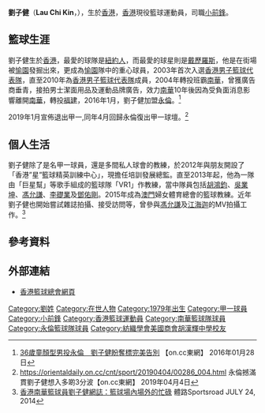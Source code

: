 {{Infobox basketball biography
| name         = 劉子健 <br> Lau Chi Kin
| position     = [[小前鋒|小前鋒]]
| height_m     = 1.83
| weight_kg    = 80
| league       = [[香港男子甲一組籃球聯賽|香港甲一籃球聯賽]] 
| team         = 遊協
| number       = 8
| nationality  = {{flagicon|HKG}} [[香港|香港]]
| birth_date   = {{Birth date and age|1979|9|13|mf=y}}
| birth_place  = {{HKG-1959}}
| high_school  = [[紡織學會美國商會胡漢輝中學|紡織學會美國商會胡漢輝中學]]
| college      = [[珠海書院|珠海書院]] <br> [[香港浸會大學|香港浸會大學]]
| career_start = 2002
| career_end   = 
| years1       = 2002–2004
| team1        = [[愉園籃球隊|愉園]]
| years2       = 2004–2015
| team2        = [[南華籃球隊|南華]]
| years3       = 2015–2016
| team3        = [[福建籃球隊|福建]]
| years4       = 2016–
| team4        = [[永倫籃球隊|永倫]]

* [[超級工商盃籃球賽|香港超級工商盃]] 最有價值球員（2008）
* [[超級工商盃籃球賽|香港超級工商盃]] 三分王（2008）
* [[香港男子甲一組籃球聯賽|香港高級組銀牌冠軍]]（8次）
* [[香港男子甲一組籃球聯賽|香港甲一聯賽冠軍]]（5次）
* [[香港男子甲一組籃球聯賽|香港甲一聯賽得分王]]（2003、2008）
* 海峽盃籃球邀請賽冠軍（2008、2010）
* 海峽盃籃球邀請賽亞軍（2012）
* 海峽盃籃球邀請賽季軍（2011）
* 英華皕載籃球明星邀請賽冠軍（2017）
}}

'''劉子健'''（'''Lau Chi Kin'''，{{bd|1979年|9月13日}}），生於[[香港|香港]]，[[香港|香港]]現役籃球運動員，司職[[小前鋒|小前鋒]]。

==籃球生涯==
劉子健生於[[香港|香港]]，最愛的球隊是[[紐約人|紐約人]]，而最愛的球星則是[[德瑞克·羅斯|戴歷羅斯]]，他是在街場被[[愉園籃球隊|愉園]]發掘出來，更成為[[愉園籃球隊|愉園]]隊中的重心球員，2003年首次入選[[香港男子籃球代表隊|香港男子籃球代表隊]]，直至2010年為[[香港男子籃球代表隊|香港男子籃球代表隊]]成員，2004年轉投班霸[[南華籃球隊|南華]]，曾獲廣告商垂青，接拍男士潔面用品及運動品牌廣告，效力[[南華籃球隊|南華]]10年後因為受負面消息影響離開[[南華籃球隊|南華]]，轉投[[福建籃球隊|福建]]，2016年1月，劉子健加盟[[永倫籃球隊|永倫]]。<ref>[http://hk.on.cc/hk/bkn/cnt/sport/20160128/bkn-20160128220030914-0128_00882_001.html 36歲童顏型男投永倫　劉子健盼奪標完美告別] {{Wayback|url=http://hk.on.cc/hk/bkn/cnt/sport/20160128/bkn-20160128220030914-0128_00882_001.html |date=20170417155053 }}【on.cc東網】 2016年01月28日</ref>

2019年1月宣佈退出甲一,同年4月回歸永倫復出甲一球壇。<ref>https://orientaldaily.on.cc/cnt/sport/20190404/00286_004.html {{Wayback|url=https://orientaldaily.on.cc/cnt/sport/20190404/00286_004.html |date=20190404044032 }}  永倫撼滿貫劉子健想入多啲3分波【on.cc東網】 2019年04月4日</ref>

==個人生活==
劉子健除了是名甲一球員，還是多間私人球會的教練，於2012年與朋友開設了「香港”星”籃球精英訓練中心」，現擔任培訓發展總監。直至2013年起，他為一隊由「巨星幫」等歌手組成的籃球隊「VR1」作教練，當中隊員包括[[胡鴻鈞|胡鴻鈞]]、[[吳業坤|吳業坤]]、[[馮允謙|馮允謙]]、[[李礎業|李礎業]]及[[鄧佑剛|鄧佑剛]]。2015年成為[[澳門|澳門]]婦女體育總會的籃球教練。近年劉子健也開始嘗試雜誌拍攝、接受訪問等，曾參與[[馮允謙|馮允謙]]及[[江海迦|江海迦]]的MV拍攝工作。<ref>[http://sportsroad.hk/archives/58719 香港南華籃球員劉子健網誌：籃球場內場外的忙碌] {{Wayback|url=http://sportsroad.hk/archives/58719 |date=20171116131505 }} 體路Sportsroad JULY 24, 2014</ref>



==參考資料==
{{reflist}}


==外部連結==
*[http://www.basketball.org.hk/ 香港籃球總會網頁] {{Wayback|url=http://www.basketball.org.hk/ |date=20160630214738 }}

{{DEFAULTSORT:Lau Chi Kin}}
[[Category:劉姓|Category:劉姓]]
[[Category:在世人物|Category:在世人物]]
[[Category:1979年出生|Category:1979年出生]]
[[Category:甲一球員|Category:甲一球員]]
[[Category:小前鋒|Category:小前鋒]]
[[Category:香港籃球運動員|Category:香港籃球運動員]]
[[Category:南華籃球隊球員|Category:南華籃球隊球員]]
[[Category:永倫籃球隊球員|Category:永倫籃球隊球員]]
[[Category:紡織學會美國商會胡漢輝中學校友|Category:紡織學會美國商會胡漢輝中學校友]]